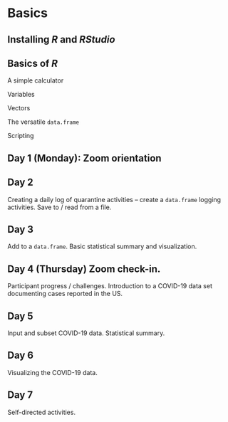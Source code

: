 # Basics {#one}

## Installing _R_ and _RStudio_

## Basics of _R_

A simple calculator

Variables

Vectors

The versatile `data.frame`

Scripting

## Day 1 (Monday): Zoom orientation

## Day 2

Creating a daily log of quarantine activities -- create a `data.frame` logging activities. Save to / read from a file.

## Day 3

Add to a `data.frame`. Basic statistical summary and visualization.

## Day 4 (Thursday) Zoom check-in.

Participant progress / challenges. Introduction to a COVID-19 data set documenting cases reported in the US.

## Day 5

Input and subset COVID-19 data. Statistical summary.

## Day 6

Visualizing the COVID-19 data.

## Day 7

Self-directed activities.
